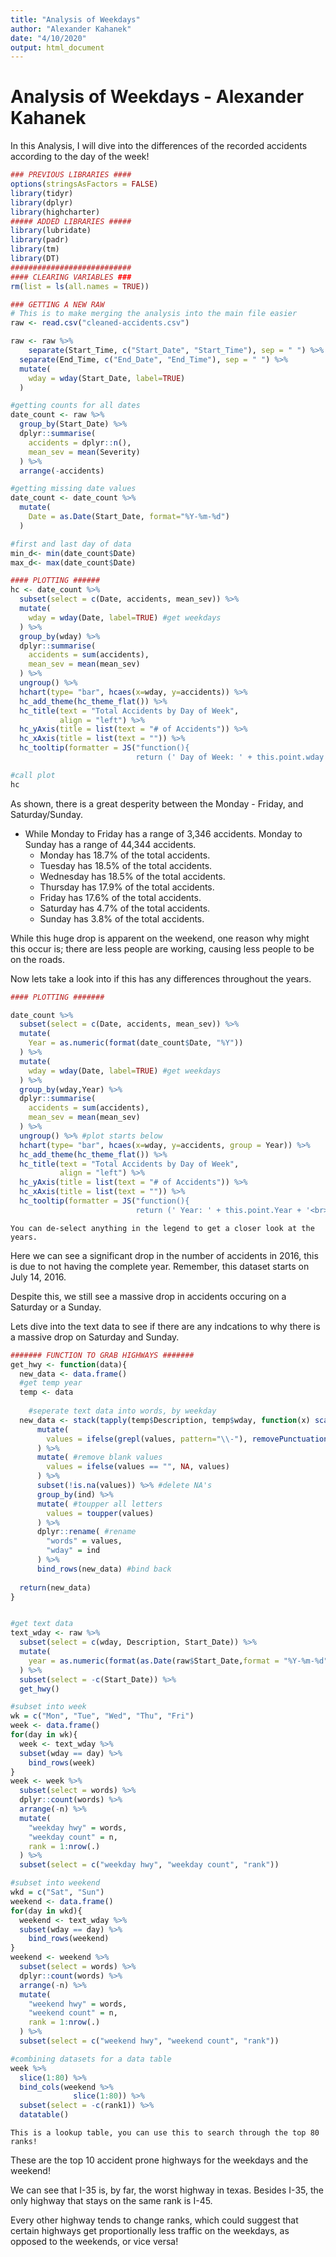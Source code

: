 ---
title: "Analysis of Weekdays"
author: "Alexander Kahanek"
date: "4/10/2020"
output: html_document
---

# Analysis of Weekdays - Alexander Kahanek

In this Analysis, I will dive into the differences of the recorded accidents according to the day of the week!


```{r}
### PREVIOUS LIBRARIES ####
options(stringsAsFactors = FALSE)
library(tidyr)
library(dplyr)
library(highcharter)
##### ADDED LIBRARIES #####
library(lubridate)
library(padr)
library(tm)
library(DT)
###########################
#### CLEARING VARIABLES ###
rm(list = ls(all.names = TRUE))

### GETTING A NEW RAW
# This is to make merging the analysis into the main file easier
raw <- read.csv("cleaned-accidents.csv")

raw <- raw %>% 
    separate(Start_Time, c("Start_Date", "Start_Time"), sep = " ") %>% 
  separate(End_Time, c("End_Date", "End_Time"), sep = " ") %>% 
  mutate(
    wday = wday(Start_Date, label=TRUE)
  )

#getting counts for all dates
date_count <- raw %>% 
  group_by(Start_Date) %>% 
  dplyr::summarise(
    accidents = dplyr::n(),
    mean_sev = mean(Severity)
  ) %>% 
  arrange(-accidents)

#getting missing date values
date_count <- date_count %>% 
  mutate(
    Date = as.Date(Start_Date, format="%Y-%m-%d")
  )

#first and last day of data
min_d<- min(date_count$Date)
max_d<- max(date_count$Date)

#### PLOTTING ######
hc <- date_count %>% 
  subset(select = c(Date, accidents, mean_sev)) %>% 
  mutate(
    wday = wday(Date, label=TRUE) #get weekdays
  ) %>% 
  group_by(wday) %>% 
  dplyr::summarise(
    accidents = sum(accidents),
    mean_sev = mean(mean_sev)
  ) %>% 
  ungroup() %>% 
  hchart(type= "bar", hcaes(x=wday, y=accidents)) %>% 
  hc_add_theme(hc_theme_flat()) %>% 
  hc_title(text = "Total Accidents by Day of Week",
           align = "left") %>% 
  hc_yAxis(title = list(text = "# of Accidents")) %>% 
  hc_xAxis(title = list(text = "")) %>% 
  hc_tooltip(formatter = JS("function(){
                            return (' Day of Week: ' + this.point.wday + ' <br> # Accidents: ' + this.point.accidents + ' <br> Mean Severity: ' + this.point.mean_sev.toFixed(2))}"))

#call plot
hc
```

As shown, there is a great desperity between the Monday - Friday, and Saturday/Sunday.

* While Monday to Friday has a range of 3,346 accidents. Monday to Sunday has a range of 44,344 accidents. 
  + Monday has 18.7% of the total accidents.
  + Tuesday has 18.5% of the total accidents.
  + Wednesday has 18.5% of the total accidents.
  + Thursday has 17.9% of the total accidents.
  + Friday has 17.6% of the total accidents.
  + Saturday has 4.7% of the total accidents.
  + Sunday has 3.8% of the total accidents.
  
While this huge drop is apparent on the weekend, one reason why might this occur is; there are less people are working, causing less people to be on the roads.

Now lets take a look into if this has any differences throughout the years.

```{r}
#### PLOTTING #######

date_count %>% 
  subset(select = c(Date, accidents, mean_sev)) %>% 
  mutate(
    Year = as.numeric(format(date_count$Date, "%Y"))
  ) %>% 
  mutate(
    wday = wday(Date, label=TRUE) #get weekdays
  ) %>% 
  group_by(wday,Year) %>% 
  dplyr::summarise(
    accidents = sum(accidents),
    mean_sev = mean(mean_sev)
  ) %>% 
  ungroup() %>% #plot starts below
  hchart(type= "bar", hcaes(x=wday, y=accidents, group = Year)) %>% 
  hc_add_theme(hc_theme_flat()) %>% 
  hc_title(text = "Total Accidents by Day of Week",
           align = "left") %>% 
  hc_yAxis(title = list(text = "# of Accidents")) %>% 
  hc_xAxis(title = list(text = "")) %>% 
  hc_tooltip(formatter = JS("function(){
                            return (' Year: ' + this.point.Year + '<br>  Day of Week: ' + this.point.wday + ' <br> # Accidents: ' + this.point.accidents + ' <br> Mean Severity: ' + this.point.mean_sev.toFixed(2))}"))
```
  
    You can de-select anything in the legend to get a closer look at the years.
  
Here we can see a significant drop in the number of accidents in 2016, this is due to not having the complete year. Remember, this dataset starts on July 14, 2016.

Despite this, we still see a massive drop in accidents occuring on a Saturday or a Sunday.
  
Lets dive into the text data to see if there are any indcations to why there is a massive drop on Saturday and Sunday.

```{r}
####### FUNCTION TO GRAB HIGHWAYS #######
get_hwy <- function(data){
  new_data <- data.frame()
  #get temp year
  temp <- data
    
    #seperate text data into words, by weekday
  new_data <- stack(tapply(temp$Description, temp$wday, function(x) scan(text=x, what=''))) %>% 
      mutate(
        values = ifelse(grepl(values, pattern="\\-"), removePunctuation(values, preserve_intra_word_dashes = TRUE), NA)
      ) %>% 
      mutate( #remove blank values
        values = ifelse(values == "", NA, values)
      ) %>% 
      subset(!is.na(values)) %>% #delete NA's
      group_by(ind) %>% 
      mutate( #toupper all letters
        values = toupper(values)
      ) %>% 
      dplyr::rename( #rename
        "words" = values,
        "wday" = ind
      ) %>% 
      bind_rows(new_data) #bind back
  
  return(new_data)
}


#get text data
text_wday <- raw %>% 
  subset(select = c(wday, Description, Start_Date)) %>% 
  mutate(
    year = as.numeric(format(as.Date(raw$Start_Date,format = "%Y-%m-%d"), "%Y"))
  ) %>% 
  subset(select = -c(Start_Date)) %>% 
  get_hwy()

#subset into week
wk = c("Mon", "Tue", "Wed", "Thu", "Fri")
week <- data.frame()
for(day in wk){
  week <- text_wday %>% 
  subset(wday == day) %>% 
    bind_rows(week)
}
week <- week %>% 
  subset(select = words) %>% 
  dplyr::count(words) %>% 
  arrange(-n) %>% 
  mutate(
    "weekday hwy" = words,
    "weekday count" = n,
    rank = 1:nrow(.)
  ) %>% 
  subset(select = c("weekday hwy", "weekday count", "rank"))

#subset into weekend
wkd = c("Sat", "Sun")
weekend <- data.frame()
for(day in wkd){
  weekend <- text_wday %>% 
  subset(wday == day) %>% 
    bind_rows(weekend)
}
weekend <- weekend %>% 
  subset(select = words) %>% 
  dplyr::count(words) %>% 
  arrange(-n) %>% 
  mutate(
    "weekend hwy" = words,
    "weekend count" = n,
    rank = 1:nrow(.)
  ) %>% 
  subset(select = c("weekend hwy", "weekend count", "rank"))

#combining datasets for a data table
week %>% 
  slice(1:80) %>% 
  bind_cols(weekend %>% 
              slice(1:80)) %>% 
  subset(select = -c(rank1)) %>% 
  datatable()
```

    This is a lookup table, you can use this to search through the top 80 ranks!

These are the top 10 accident prone highways for the weekdays and the weekend!

We can see that I-35 is, by far, the worst highway in texas. Besides I-35, the only highway that stays on the same rank is I-45.

Every other highway tends to change ranks, which could suggest that certain highways get proportionally less traffic on the weekdays, as opposed to the weekends, or vice versa!
